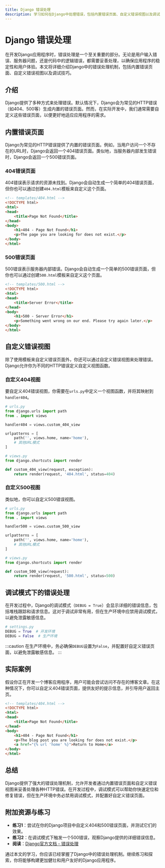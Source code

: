 ```yaml
---
title: Django 错误处理
description: 学习如何在Django中处理错误，包括内置错误页面、自定义错误视图以及调试技巧。适合初学者掌握Django的错误处理机制。
---
```


# Django 错误处理

在开发Django应用程序时，错误处理是一个至关重要的部分。无论是用户输入错误、服务器问题，还是代码中的逻辑错误，都需要妥善处理，以确保应用程序的稳定性和用户体验。本文将详细介绍Django中的错误处理机制，包括内置错误页面、自定义错误视图以及调试技巧。

## 介绍

Django提供了多种方式来处理错误。默认情况下，Django会为常见的HTTP错误（如404、500等）生成内置的错误页面。然而，在实际开发中，我们通常需要自定义这些错误页面，以便更好地适应应用程序的需求。

## 内置错误页面

Django为常见的HTTP错误提供了内置的错误页面。例如，当用户访问一个不存在的URL时，Django会返回一个404错误页面。类似地，当服务器内部发生错误时，Django会返回一个500错误页面。

### 404错误页面

404错误表示请求的资源未找到。Django会自动生成一个简单的404错误页面，但你也可以通过创建`404.html`模板来自定义这个页面。

```html
<!-- templates/404.html -->
<!DOCTYPE html>
<html>
<head>
    <title>Page Not Found</title>
</head>
<body>
    <h1>404 - Page Not Found</h1>
    <p>The page you are looking for does not exist.</p>
</body>
</html>
```

### 500错误页面

500错误表示服务器内部错误。Django会自动生成一个简单的500错误页面，但你也可以通过创建`500.html`模板来自定义这个页面。

```html
<!-- templates/500.html -->
<!DOCTYPE html>
<html>
<head>
    <title>Server Error</title>
</head>
<body>
    <h1>500 - Server Error</h1>
    <p>Something went wrong on our end. Please try again later.</p>
</body>
</html>
```

## 自定义错误视图

除了使用模板来自定义错误页面外，你还可以通过自定义错误视图来处理错误。Django允许你为不同的HTTP错误定义自定义视图函数。

### 自定义404视图

要自定义404错误视图，你需要在`urls.py`中定义一个视图函数，并将其映射到`handler404`。

```python
# urls.py
from django.urls import path
from . import views

handler404 = views.custom_404_view

urlpatterns = [
    path('', views.home, name='home'),
    # 其他URL模式
]

# views.py
from django.shortcuts import render

def custom_404_view(request, exception):
    return render(request, '404.html', status=404)
```

### 自定义500视图

类似地，你可以自定义500错误视图。

```python
# urls.py
from django.urls import path
from . import views

handler500 = views.custom_500_view

urlpatterns = [
    path('', views.home, name='home'),
    # 其他URL模式
]

# views.py
from django.shortcuts import render

def custom_500_view(request):
    return render(request, '500.html', status=500)
```

## 调试模式下的错误处理

在开发过程中，Django的调试模式（`DEBUG = True`）会显示详细的错误信息，包括堆栈跟踪和请求信息。这对于调试非常有用，但在生产环境中应禁用调试模式，以避免泄露敏感信息。

```python
# settings.py
DEBUG = True  # 开发环境
DEBUG = False  # 生产环境
```

:::caution
在生产环境中，务必确保`DEBUG`设置为`False`，并配置好自定义错误页面，以避免泄露敏感信息。
:::

## 实际案例

假设你正在开发一个博客应用程序，用户可能会尝试访问不存在的博客文章。在这种情况下，你可以自定义404错误页面，提供友好的提示信息，并引导用户返回主页。

```html
<!-- templates/404.html -->
<!DOCTYPE html>
<html>
<head>
    <title>Page Not Found</title>
</head>
<body>
    <h1>404 - Page Not Found</h1>
    <p>The blog post you are looking for does not exist.</p>
    <a href="{% url 'home' %}">Return to Home</a>
</body>
</html>
```

## 总结

Django提供了强大的错误处理机制，允许开发者通过内置错误页面和自定义错误视图来妥善处理各种HTTP错误。在开发过程中，调试模式可以帮助你快速定位和修复错误，但在生产环境中务必禁用调试模式，并配置好自定义错误页面。

## 附加资源与练习

- **练习1**：尝试在你的Django项目中自定义404和500错误页面，并测试它们的效果。
- **练习2**：在调试模式下触发一个500错误，观察Django提供的详细错误信息。
- **阅读**：[Django官方文档 - 错误处理](https://docs.djangoproject.com/en/stable/topics/http/views/#customizing-error-views)

通过本文的学习，你应该已经掌握了Django中的错误处理机制。继续练习和探索，你将能够构建更加健壮和用户友好的Django应用程序。